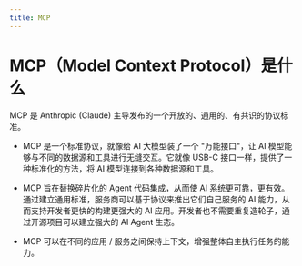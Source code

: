 ```yaml
---
title: MCP
---
```


# MCP（Model Context Protocol）是什么

MCP 是 Anthropic (Claude) 主导发布的一个开放的、通用的、有共识的协议标准。

- MCP 是一个标准协议，就像给 AI 大模型装了一个 "万能接口"，让 AI 模型能够与不同的数据源和工具进行无缝交互。它就像 USB-C 接口一样，提供了一种标准化的方法，将 AI 模型连接到各种数据源和工具。

- MCP 旨在替换碎片化的 Agent 代码集成，从而使 AI 系统更可靠，更有效。通过建立通用标准，服务商可以基于协议来推出它们自己服务的 AI 能力，从而支持开发者更快的构建更强大的 AI 应用。开发者也不需要重复造轮子，通过开源项目可以建立强大的 AI Agent 生态。

- MCP 可以在不同的应用 / 服务之间保持上下文，增强整体自主执行任务的能力。
